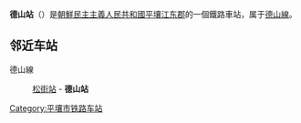 {{unreferenced|time=2015-01-29T16:41:59+00:00}}
{{朝鮮半島車站資訊
|公司色 = blue
|文字色 = 
|站名 = 德山站
|圖片 = 
|pxl = 
|圖片說明 =
|前一站 = [[松街站|松街]]
|前一站距離 = 1.7
|後一站距離 = 
|後一站 = 
|所屬路線 = [[德山線_(朝鮮)|德山線]]
|距離 = 1.7
|起點站 = [[松街站|松街]]
|諺文 = 덕산역
|朝鮮漢字 = 德山驛
|文觀部式 = Deoksan-yeok
|馬-賴式 = Tŏksan-yŏk
|副站名 = 
|車站編號 = 
|停站路線數 = 
|所屬公司 = [[朝鮮民主主義人民共和國鐵道省|朝鮮民主主義人民共和國鐵道省]]
|所在地 =[[平壤|平壤]][[江东郡|江东郡]]
|車站構造 = 地面车站
|月台配置 = 
|啟用年月日 =
|廢站年月日 = 
|上下車人次 = 
|統計年度 = 
|轉車 = 
|備註 = 
|全寬備註 = 
}}

'''德山站'''（{{lang-ko|덕산역}}）是[[朝鮮民主主義人民共和國|朝鮮民主主義人民共和國]][[平壤|平壤]][[江东郡|江东郡]]的一個鐵路車站，属于[[德山線_(朝鮮)|德山線]]。

==邻近车站==
德山線
:[[松街站|松街站]] - '''德山站'''

{{朝鲜铁路小作品}}

{{德山線 (朝鮮)}}

[[Category:平壤市铁路车站|Category:平壤市铁路车站]]